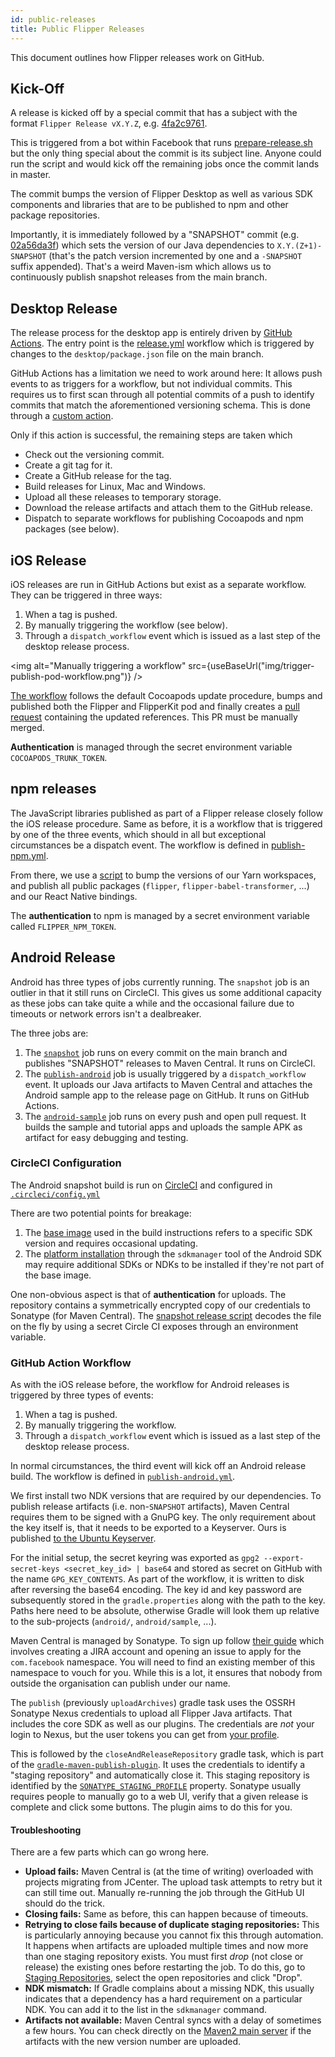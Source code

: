 ```yaml
---
id: public-releases
title: Public Flipper Releases
---
```


This document outlines how Flipper releases work on GitHub.

## Kick-Off

A release is kicked off by a special commit that has a subject with the format
`Flipper Release vX.Y.Z`, e.g. [4fa2c9761](https://github.com/facebook/flipper/commit/4fa2c9761a8359c65ccc62fee76490572616f0c1).

This is triggered from a bot within Facebook that runs [prepare-release.sh](https://github.com/facebook/flipper/blob/master/scripts/prepare-release.sh)
but the only thing special about the commit is its subject line. Anyone could run the
script and would kick off the remaining jobs once the commit lands in master.

The commit bumps the version of Flipper Desktop as well as various SDK components
and libraries that are to be published to npm and other package repositories.

Importantly, it is immediately followed by a "SNAPSHOT" commit (e.g. [02a56da3f](https://github.com/facebook/flipper/commit/02a56da3f5440b35616604f73167307319cca48f)) which sets
the version of our Java dependencies to `X.Y.(Z+1)-SNAPSHOT` (that's the
patch version incremented by one and a `-SNAPSHOT` suffix appended).
That's a weird Maven-ism which allows us to continuously publish snapshot
releases from the main branch.

## Desktop Release

The release process for the desktop app is entirely driven by [GitHub Actions](https://github.com/features/actions).
The entry point is the [release.yml](https://github.com/facebook/flipper/blob/master/.github/workflows/release.yml) workflow
which is triggered by changes to the `desktop/package.json` file on the main branch.

GitHub Actions has a limitation we need to work around here: It allows push events to as triggers for
a workflow, but not individual commits. This requires us to first scan through all potential commits
of a push to identify commits that match the aforementioned versioning schema.
This is done through a [custom action](https://github.com/facebook/flipper/blob/1cad57d75077bdb3594e33e845ab6d226c5d2c86/.github/workflows/release.yml#L15-L18).

Only if this action is successful, the remaining steps are taken which

- Check out the versioning commit.
- Create a git tag for it.
- Create a GitHub release for the tag.
- Build releases for Linux, Mac and Windows.
- Upload all these releases to temporary storage.
- Download the release artifacts and attach them to the GitHub release.
- Dispatch to separate workflows for publishing Cocoapods and npm packages (see below).

## iOS Release

iOS releases are run in GitHub Actions but exist as a separate workflow. They can be triggered in three ways:

1. When a tag is pushed.
2. By manually triggering the workflow (see below).
3. Through a `dispatch_workflow` event which is issued as a last step of the desktop release process.

<img alt="Manually triggering a workflow" src={useBaseUrl("img/trigger-publish-pod-workflow.png")} />

[The workflow](https://github.com/facebook/flipper/blob/master/.github/workflows/publish-pods.yml) follows the default Cocoapods update procedure, bumps and published both the Flipper and FlipperKit pod
and finally creates a [pull request](https://github.com/facebook/flipper/pull/1754) containing the updated references. This PR must be manually merged.

**Authentication** is managed through the secret environment variable `COCOAPODS_TRUNK_TOKEN`.

## npm releases

The JavaScript libraries published as part of a Flipper release closely follow the iOS release procedure.
Same as before, it is a workflow that is triggered by one of the three events, which should in all but
exceptional circumstances be a dispatch event. The workflow is defined in [publish-npm.yml](https://github.com/facebook/flipper/blob/master/.github/workflows/publish-npm.yml).

From there, we use a [script](https://github.com/facebook/flipper/blob/master/desktop/scripts/bump-versions.ts) to
bump the versions of our Yarn workspaces, and publish all public packages (`flipper`, `flipper-babel-transformer`, ...)
and our React Native bindings.

The **authentication** to npm is managed by a secret environment variable called `FLIPPER_NPM_TOKEN`.

## Android Release

Android has three types of jobs currently running. The `snapshot` job is an
outlier in that it still runs on CircleCI. This gives us some additional
capacity as these jobs can take quite a while and the occasional failure
due to timeouts or network errors isn't a dealbreaker.

The three jobs are:

1. The [`snapshot`](https://github.com/facebook/flipper/blob/master/.github/workflows/android-sample.yml) job runs on every commit on the main branch and publishes "SNAPSHOT" releases to Maven Central. It runs on CircleCI.
2. The [`publish-android`](https://github.com/facebook/flipper/blob/master/.github/workflows/publish-android.yml) job is usually triggered by a `dispatch_workflow` event. It uploads our Java artifacts to Maven Central and attaches the Android sample app to the release page on GitHub. It runs on GitHub Actions.
3. The [`android-sample`](https://github.com/facebook/flipper/blob/master/.github/workflows/android-sample.yml) job runs on every push and open pull request. It builds the sample and tutorial apps and uploads the sample APK as artifact for easy debugging and testing.

### CircleCI Configuration

The Android snapshot build is run on
[CircleCI](https://app.circleci.com/pipelines/github/facebook/flipper?branch=master)
and configured in
[`.circleci/config.yml`](https://github.com/facebook/flipper/blob/master/.circleci/config.yml)

There are two potential points for breakage:

1. The [base image](https://github.com/facebook/flipper/blob/1cad57d75077bdb3594e33e845ab6d226c5d2c86/.circleci/config.yml#L5) used in the build instructions refers to a specific SDK version and requires occasional updating.
2. The [platform installation](https://github.com/facebook/flipper/blob/b5e613141e98528f45d3d2864e08278b1c7d4973/.circleci/config.yml#L23) through the `sdkmanager` tool of the Android SDK may require additional SDKs or NDKs to be installed if they're not part of the base image.

One non-obvious aspect is that of **authentication** for uploads. The repository contains a symmetrically encrypted
copy of our credentials to Sonatype (for Maven Central). The [snapshot release script](https://github.com/facebook/flipper/blob/1cad57d75077bdb3594e33e845ab6d226c5d2c86/scripts/publish-android-snapshot.sh)
decodes the file on the fly by using a secret Circle CI exposes through an environment variable.

### GitHub Action Workflow

As with the iOS release before, the workflow for Android releases is triggered by three types of events:

1. When a tag is pushed.
2. By manually triggering the workflow.
3. Through a `dispatch_workflow` event which is issued as a last step of the desktop release process.

In normal circumstances, the third event will kick off an Android release build.
The workflow is defined in [`publish-android.yml`](https://github.com/facebook/flipper/blob/8d5f136a349e77ec9ccebd303054e0e142cbab30/.github/workflows/publish-android.yml).

We first install two NDK versions that are required by our dependencies. To publish release artifacts
(i.e. non-`SNAPSHOT` artifacts), Maven Central requires them to be signed with a GnuPG key. The
only requirement about the key itself is, that it needs to be exported to a Keyserver. Ours
is published [to the Ubuntu Keyserver](https://keyserver.ubuntu.com/pks/lookup?search=Flipper+Bot+%28I+sign+Flipper+releases%29+%3Crealpassy%40fb.com%3E&fingerprint=on&op=index).

For the initial setup, the secret keyring was exported as `gpg2 --export-secret-keys <secret_key_id> | base64` and stored
as secret on GitHub with the name `GPG_KEY_CONTENTS`. As part of the workflow, it is written to disk after reversing the base64 encoding.
The key id and key password are subsequently stored in the `gradle.properties` along with the path to the key. Paths here need to be
absolute, otherwise Gradle will look them up relative to the sub-projects (`android/`, `android/sample`, ...).

Maven Central is managed by Sonatype. To sign up follow [their guide](https://central.sonatype.org/pages/ossrh-guide.html) which
involves creating a JIRA account and opening an issue to apply for the `com.facebook` namespace. You will need
to find an existing member of this namespace to vouch for you. While this is a lot, it ensures that nobody
from outside the organisation can publish under our name.

The `publish` (previously `uploadArchives`) gradle task uses the OSSRH Sonatype Nexus credentials to upload all Flipper Java artifacts. That
includes the core SDK as well as our plugins. The credentials are *not* your login to Nexus, but the user tokens
you can get from [your profile](https://oss.sonatype.org/#profile;User%20Token).

This is followed by the `closeAndReleaseRepository` gradle task, which is part of the
[`gradle-maven-publish-plugin`](https://github.com/vanniktech/gradle-maven-publish-plugin). It uses the credentials
to identify a "staging repository" and automatically close it. This staging repository is identified by the
[`SONATYPE_STAGING_PROFILE`](https://github.com/facebook/flipper/blob/8d5f136a349e77ec9ccebd303054e0e142cbab30/gradle.properties#L9)
property. Sonatype usually requires people to manually go to a web UI, verify that a given release is
complete and click some buttons. The plugin aims to do this for you.

#### Troubleshooting

There are a few parts which can go wrong here.

- **Upload fails:** Maven Central is (at the time of writing) overloaded with projects migrating from
  JCenter. The upload task attempts to retry but it can still time out. Manually re-running the job
  through the GitHub UI should do the trick.
- **Closing fails:** Same as before, this can happen because of timeouts.
- **Retrying to close fails because of duplicate staging repositories:** This is particularly annoying
  because you cannot fix this through automation. It happens when artifacts are uploaded multiple times
  and now more than one staging repository exists. You must first *drop* (not close or release) the existing ones before
  restarting the job. To do this, go to [Staging Repositories](https://oss.sonatype.org/#stagingRepositories),
  select the open repositories and click "Drop".
- **NDK mismatch:** If Gradle complains about a missing NDK, this usually indicates that a dependency
  has a hard requirement on a particular NDK. You can add it to the list in the `sdkmanager` command.
- **Artifacts not available:** Maven Central syncs with a delay of sometimes a few hours. You can
  check directly on the [Maven2 main server](https://repo.maven.apache.org/maven2/com/facebook/flipper/)
  if the artifacts with the new version number are uploaded.
